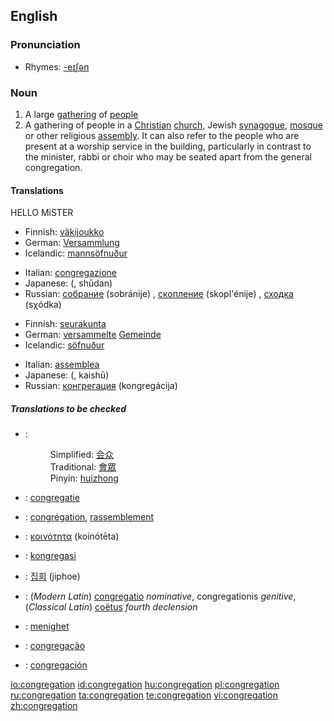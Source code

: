 ==English==

===Pronunciation===
*Rhymes: [[Rhymes:English:-eɪʃǝn|-eɪʃǝn]]

===Noun===
{{en-noun}}

# A large [[gathering]] of [[people]]
# A gathering of people in a [[Christian]] [[church]], Jewish [[synagogue]], [[mosque]] or other religious [[assembly]].  It can also refer to the people who are present at a worship service in the building, particularly in contrast to the minister, rabbi or choir who may be seated apart from the general congregation.

====Translations====HELLO MiSTER
{{trans-top|A large gathering of people}}
*Finnish: [[väkijoukko]]
*German: [[Versammlung]] {{f}}
*Icelandic: [[mannsöfnuður]] {{m}}
{{trans-mid}}
*Italian: [[congregazione]]
*Japanese: {{JAchar|[[集団]]}} ({{JAchar|[[しゅうだん]]}}, shūdan)
*Russian: [[собрание]] (sobránije) {{n}}, [[скопление]] (skopl'énije) {{n}}, [[сходка]] (sχódka) {{f}}
{{trans-bottom}}

{{trans-top|A gathering of people in a church; the church audience}}
*Finnish: [[seurakunta]]
*German: [[versammelt]]e [[Gemeinde]] {{f}}
*Icelandic: [[söfnuður]] {{m}}
{{trans-mid}}
*Italian: [[assemblea]]
*Japanese: {{JAchar|[[会衆]]}} ({{JAchar|[[かいしゅう]]}}, kaishū)
*Russian: [[конгрегация]] (kongregácija) {{f}}
{{trans-bottom}}

=====Translations to be checked=====
{{checktrans}}
{{top}}
*{{ttbc|Chinese}}:
*:Simplified: [[会众]]
*:Traditional: [[會眾]]
*:Pinyin: [[huizhong]]
*{{ttbc|Dutch}}: [[congregatie]]
*{{ttbc|French}}: [[congrégation]], [[rassemblement]]
*{{ttbc|Greek}}: [[κοινότητα]] (koinótēta)
{{mid}}
*{{ttbc|Indonesian}}: [[kongregasi]]
*{{ttbc|Korean}}: [[집회]] (jiphoe)
*{{ttbc|Latin}}: (''Modern Latin'') [[congregatio]] ''nominative'', congregationis ''genitive'', (''Classical Latin'') [[coëtus]] ''fourth declension''
*{{ttbc|Norwegian}}: [[menighet]]
*{{ttbc|Portuguese}}: [[congregação]]
*{{ttbc|Spanish}}: [[congregación]]
{{bottom}}

[[io:congregation]]
[[id:congregation]]
[[hu:congregation]]
[[pl:congregation]]
[[ru:congregation]]
[[ta:congregation]]
[[te:congregation]]
[[vi:congregation]]
[[zh:congregation]]
